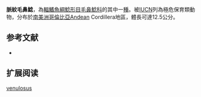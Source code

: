 {{Speciesbox
| name = 脈紋毛鼻鯰
| image = 
| image_width = 
| status = CR
| status_system = IUCN3.1
| genus = Trichomycterus
| species = venulosus
| authority = [[Steindachner|Steindachner]], 1915
| synonyms = *''Pygidium venulosum''<br /><small>Steindachner, 1915</small>
*''Trichomycterus venulosum''<br /><small>Steindachner, 1915</small>
}}

'''脈紋毛鼻鯰'''，為[[輻鰭魚綱|輻鰭魚綱]][[鯰形目|鯰形目]][[毛鼻鯰科|毛鼻鯰科]]的其中一[[種|種]]。被[[IUCN|IUCN]]列為極危保育類動物，分布於[[南美洲|南美洲]][[哥倫比亞|哥倫比亞]]Andean Cordillera地區，體長可達12.5公分。

==参考文献==
*{{FishBase_species|genus=Trichomycterus|species=venulosus|year=2011|month=12}}

== 扩展阅读 ==
{{refbegin}}
{{wikispecies-inline|Trichomycterus venulosus|脈紋毛鼻鯰}}
{{refend}}
{{Taxonbar|from=Q3766655}}

[[Category:毛鼻鯰属|venulosus]]


{{鯰形目小作品}}
